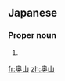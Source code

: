 ==Japanese==
{{ja-kanjitab|おく|やま|yomi=k}}

===Proper noun===
{{ja-pos|おくやま|proper}}

# {{surname|lang=ja|sort=おくやま}}

[[fr:奥山]]
[[zh:奥山]]